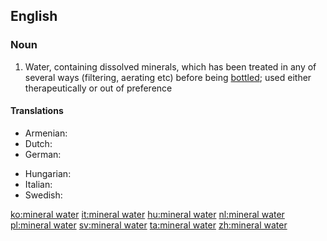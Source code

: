 ==English==

===Noun===
{{wikipedia}}
{{en-noun|sg=[[mineral]] [[water]]}}

# Water, containing dissolved minerals, which has been treated in any of several ways (filtering, aerating etc) before being [[bottle]]d; used either therapeutically or out of preference

====Translations====
{{trans-top|water containing dissolved minerals}}
* Armenian: {{t-|hy|հանքային ջուր|tr=hank’ayin ǰur|sc=Armn|xs=Armenian}}
* Dutch: {{t-|nl|mineraalwater}}
* German: {{t+|de|Mineralwasser|n}}
{{trans-mid}}
* Hungarian: {{t+|hu|ásványvíz}}
* Italian: {{t-|it|acqua minerale|f}}
* Swedish: {{t+|sv|mineralvatten|n}}
{{trans-bottom}}

[[ko:mineral water]]
[[it:mineral water]]
[[hu:mineral water]]
[[nl:mineral water]]
[[pl:mineral water]]
[[sv:mineral water]]
[[ta:mineral water]]
[[zh:mineral water]]